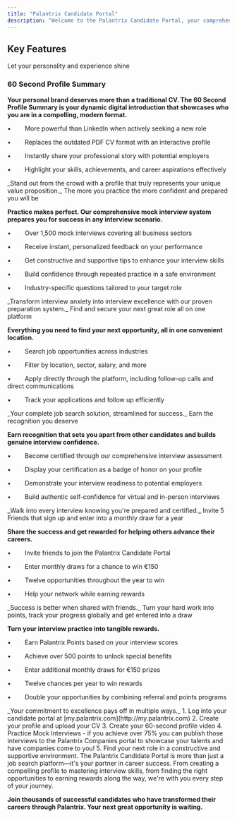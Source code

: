 ```yaml
---
title: "Palantrix Candidate Portal"
description: "Welcome to the Palantrix Candidate Portal, your comprehensive platform for career advancement. Designed to empower job seekers with cutting-edge tools and resources, our portal transforms the traditional job search experience into an engaging, rewarding journey toward your dream career."
---
```


## Key Features

<Card title="60 Second Profile Summary" icon="video" href="https://my.palantrix.com" img="/images/a02a4746-0002-4ea1-8ac1-a9822cb0ca0c.jpg">
  Let your personality and experience shine
</Card>

### 60 Second Profile Summary

**Your personal brand deserves more than a traditional CV. The 60 Second Profile Summary is your dynamic digital introduction that showcases who you are in a compelling, modern format.**

•        More powerful than LinkedIn when actively seeking a new role

•        Replaces the outdated PDF CV format with an interactive profile

•        Instantly share your professional story with potential employers

•        Highlight your skills, achievements, and career aspirations effectively

<Check>
  _Stand out from the crowd with a profile that truly represents your unique value proposition._
</Check>

<Card title="Mock Interview Practice" icon="sparkles" href="https://my.palantrix.com" img="/images/a02a4709-5195-417e-8def-7948a5cc6ff1.jpg">
  The more you practice the more confident and prepared you will be
</Card>

**Practice makes perfect. Our comprehensive mock interview system prepares you for success in any interview scenario.**

•        Over 1,500 mock interviews covering all business sectors

•        Receive instant, personalized feedback on your performance

•        Get constructive and supportive tips to enhance your interview skills

•        Build confidence through repeated practice in a safe environment

•        Industry-specific questions tailored to your target role

<Check>
  _Transform interview anxiety into interview excellence with our proven preparation system._
</Check>

<Card title="Integrated Job Search" icon="business-time" href="https://my.palantrix.com" img="/images/a028f722-0d7e-4e94-a796-1f8c5acb67ab.jpg">
  Find and secure your next great role all on one platform
</Card>

**Everything you need to find your next opportunity, all in one convenient location.**

•        Search job opportunities across industries

•        Filter by location, sector, salary, and more

•        Apply directly through the platform, including follow-up calls and direct communications

•        Track your applications and follow up efficiently

<Check>
  _Your complete job search solution, streamlined for success._
</Check>

<Card title="Palantrix Interview Certification" icon="file-certificate" href="https://my.palantrix.com" img="/images/a028edec-9b84-4b60-8913-c77c128af30b.jpg">
  Earn the recognition you deserve
</Card>

**Earn recognition that sets you apart from other candidates and builds genuine interview confidence.**

•        Become certified through our comprehensive interview assessment

•        Display your certification as a badge of honor on your profile

•        Demonstrate your interview readiness to potential employers

•        Build authentic self-confidence for virtual and in-person interviews

<Check>
  _Walk into every interview knowing you're prepared and certified._
</Check>

<Card title="Friend Referral Program" icon="people-group" href="https://my.palantrix.com" img="/images/a01e6d62-eec1-4845-be03-7efdd177bf00.jpg">
  Invite 5 Friends that sign up and enter into a monthly draw for a year
</Card>

**Share the success and get rewarded for helping others advance their careers.**

•        Invite friends to join the Palantrix Candidate Portal

•        Enter monthly draws for a chance to win €150

•        Twelve opportunities throughout the year to win

•        Help your network while earning rewards

<Check>
  _Success is better when shared with friends._
</Check>

<Card title="Palantrix Points Rewards System" icon="gamepad-modern" href="ttps://my.palantrix.com" img="/images/a01e6c1b-0973-4e0c-aace-b57ba60ebfc5.jpg">
  Turn your hard work into points, track your progress globally and get entered into a draw
</Card>

**Turn your interview practice into tangible rewards.**

•        Earn Palantrix Points based on your interview scores

•        Achieve over 500 points to unlock special benefits

•        Enter additional monthly draws for €150 prizes

•        Twelve chances per year to win rewards

•        Double your opportunities by combining referral and points programs

<Check>
  _Your commitment to excellence pays off in multiple ways._
</Check>

<Steps>
  <Step title="Join Palantrix today" icon="party-horn">
    1. Log into your candidate portal at [my.palantrix.com](http://my.palantrix.com)
    2. Create your profile and upload your CV
    3. Create your 60-second profile video
    4. Practice Mock Interviews - if you achieve over 75% you can publish those interviews to the Palantrix Companies portal to showcase your talents and have companies come to you!
    5. Find your next role in a constructive and supportive environment.
  </Step>
</Steps>

<Card title="Your Career Partner" icon="sparkles" href="https://my.palantrix.com">
  The Palantrix Candidate Portal is more than just a job search platform—it's your partner in career success. From creating a compelling profile to mastering interview skills, from finding the right opportunities to earning rewards along the way, we're with you every step of your journey.

  **Join thousands of successful candidates who have transformed their careers through Palantrix. Your next great opportunity is waiting.**
</Card>